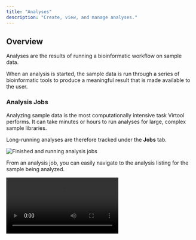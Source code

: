 ```yaml
---
title: "Analyses"
description: "Create, view, and manage analyses."
---
```



## Overview

Analyses are the results of running a bioinformatic workflow on sample data.

When an analysis is started, the sample data is run through a series of bioinformatic tools to produce a meaningful result that is made available to the user.

### Analysis Jobs

Analyzing sample data is the most computationally intensive task Virtool performs. It can take minutes or hours to run analyses for large, complex sample libraries.

Long-running analyses are therefore tracked under the **Jobs** tab.

![Finished and running analysis jobs](/images/analyses/jobs.png)

From an analysis job, you can easily navigate to the analysis listing for the sample being analyzed.

<video src="/images/analyses/job_to_analysis.mp4" autoplay />

### Caching

Sample data is automatically trimmed during analysis. Trimmed data are cached so that data doesn't have to be re-run.

![Sample files with no cache created](/images/analyses/cache.png)

### Reference Versions

Analyses make use of [references](/docs/manual/guide/references) composed of pathogen sequences. Since references are modifiable and versioned, analyses are linked to specific versions of a reference. If a sample needs to be analyzed against newer version, a new analysis must be created.

Here is an example of a sample with multiple analyses using different workflows and different reference versions:

![Multi-analysis sample with different workflows and index versions](/images/analyses/list_many.png)

### Subtractions

Subtractions are sets of host or non-pest sequence data used to eliminate non-pathogen reads from analysis results.

You can read more about creating and managing subtractions from the links below:

- [Subtraction Creation Tutorial](/docs/manual/tutorials/subtraction)
- [Subtraction User Guide](/docs/manual/guide/subtraction)

## View Analyses

1. Navigate to a sample and click the **Analyses** tab

   ![Sample of Interest](/images/analyses/tab.png)

2. View the list of analyses

   This page will list all the analyses that have been created or currently running on your sample. The following image shows that one analysis has been completed.

   ![List of Analysis](/images/analyses/list_one.png)

## Create an Analysis

1. Navigate to the analyses list for a sample.

   You should see an empty list if you haven't already created an analysis for this sample.

   ![Analyses](/images/analyses/list_empty.png)

2. Click on the <DummyButton icon="plus-square" /> button to open the analyze dialog

   ![Dialog Box](/images/analyses/create.png)

3. Choose the analysis workflow, subtraction, and reference you want to use.

   ![Filled Dialog Box](/images/analyses/create_filled.png)

4. Click <DummyButton icon="play">Start</DummyButton> to start the analysis

   The dialog will close and you will immediately see your new analysis appear in the list.

   ![Pathoscope running](/images/analyses/running.png)

   When the analysis is complete it will look like this:

   ![Pathoscope complete](/images/analyses/ready.png)

7. Go to the **Samples** view

    The sample item is tagged to show that a Pathoscope analysis has been completed.

    ![Pathoscope workflow tag](/images/analyses/tag.png)

<Note>
   Multiple samples can be analyzed at once using the quick analysis feature. [Read more about quick analyses](/docs/manual/guide/samples).
</Note>

## Delete an Analysis

<Note color="red">

**Analysis deletion is permanent**. There is no way to recover a deleted analysis.

</Note>

1. Navigate to the analysis list for the sample whose analysis you want to delete

   ![Analysis](/images/analyses/list_one.png)

2. Click on the <Icon name="trash" color="red" /> icon on the analysis

   The analysis record will be removed from the list.

   ![Analyses](/images/analyses/list_empty.png)

## Interpret Pathoscope

Pathoscope is a workflow in Virtool used for determining whether a known virus is
present in a sample.

1. View the mapping overview.

   This shows how many sample reads were mapped to the reference (eg. Plant Viruses) and
   the subtraction (eg. Arabidopsis thaliana).

   ![Mapping overview](/images/analyses/mapping.png)

4. View the result list

   The list shows the viruses Virtool thinks are likely to be in the sample. Each
   identified OTU is listed and be expaned to show the coverage chart and detailed numbers
   for each isolate and sequence.

   ![Pathoscope result OTU list](/images/analyses/list.png)

5. Use the mouse or the <Key>w</Key> and <Key>s</Key> keys to select OTUs

   <video src="/images/analyses/pathoscope_select.mp4" alt="Moving through pathoscope result hits." autoplay />

6. Click the <DummyButton icon="filter">Filter OTUs</DummyButton> button to show all OTUs

   By default, OTUs with low coverage or weight (relative abundance) are filtered out.
   The OTUs shown here would normally be filtered out:

   ![Unfiltered](/images/analyses/pathoscope_unfiltered.png)

7. Clicking an OTU shows coverage charts for the isolates

   ![Filtered pathoscope coverage](/images/analyses/pathoscope_filtered.png)

   - Deep, wide coverage of an isolate is indicative of an infection.
   - Shallow, wide, and broken coverage is suggestive of intra-plate contamination. Hits
     due to contamination also typically have low weights.
   - Isolates with high weight, and deep localized coverage are typical of low-complexity
     or host-similar regions in the isolate genome and do not indicate true infections.

Generally, approximately 5 million reads is a good base line for a dsRNA library, however
the percentage of mapped reads is of greater importance. For dsRNA, percentages can range
from less than 1% to greater than 80%. The greater the enrichment of viral RNA and
consequently the proportion of reads mapped, the lesser total reads are required. For
example, 2% of 5 million reads or 100,000 mapped reads is good.

| Values   | Description                                                                                                                                                                                                        |
| -------- | ------------------------------------------------------------------------------------------------------------------------------------------------------------------------------------------------------------------ |
| Coverage | A measure for how well the mapped reads cover the viral genome. In general, coverage of greater than 0.5 indicates positive detection and coverage of less than 0.2 indicates negative detection.                  |
| Depth    | A measure of how many times a genome is covered by mapped reads                                                                                                                                                    |
| Weight   | The calculated proportion of reads mapping to a virus. The weight is roughly proportional to the titre. Higher the titre, higher the weight. A weight greater than 0.001 is strong indicator of positive detection |

### Examples

#### High Quality Positive

After running Pathoscope, the analyses tab will list all viruses Virtool thinks are likely
to be in the sample. In our example, one viroid and four viruses are likely to be in the
sample.

![Likely Viruses](/images/analyses/pathoscope_filtered.png)

By default, pathogens with low coverage or weight (relative abundance) are filtered out.
These pathogens can be made
visible by clicking <DummyButton color="grey" icon="filter" />.

![Filtered Out](/images/analyses/pathoscope_unfiltered.png)

For this example we will focus on the five pathogens that have the greatest coverage.

The section on top of the list of pathogens gives a quick overview of the total and mapped
reads in the sample.

![Overview](/images/analyses/pathoscope_mapping.png)

In this sample, we have over 5.3 million total reads and over 3.7 million mapped reads
(69.78% mapped reads), illustrating that we have a good enrichment of viral RNA.

The values for weight, depth, and coverage are all very high therefore we can be confident
that indeed these pathogens are present in the sample.

Clicking on a pathogen will show sequencing coverage charts for the isolates that may be
in your sample.

![Coverage Charts](/images/analyses/pathoscope_isolates_peach.png)

In the top example, there are three isolates for the Peach latent mosaic viroid that are
present in the sample. The x-axis represents the genome size and the y-axis represents the
number of reads.

![Coverage Charts](/images/analyses/pathoscope_isolates_plum.png)

In the above image, only two isolates from the Plum bark necrosis stem pitting-associated
virus are present in the sample. Notice that viruses have larger genomes than viroids
therefore the x-axis runs a greater distance covering the entire distance of the virus
genome.

#### High Quality Negative

The image below is an example of an analysis from a healthy sample.
![Healthy sample analysis](/images/analyses/pathoscope_healthy.png)

The only virus that is present in the sample is Phaseolus vulgaris endornavirus 1. This
virus was intentionally introduced into the nucleic acid extraction as a positive internal
control to verify that the extraction succeeded.

![Healthy sample filtered results](/images/analyses/pathoscope_healthy_unfiltered.png)

When we filter our results we see that all other viruses have low weight, depth, and
coverage, assuring us that these are not present in the sample. With these results in
mind, we can confidently say that this sample is from a healthy plant.

#### Contamination

Below is an example of an analysis from a contaminated sample.
![Contaminated sample analysis](/images/analyses/pathoscope_contaminated.png)

Although we have a large number of mapped reads that cover 53.26% of the viral genome, we
see that the majority of the pathogens listed are associated with grapevines. Grape
viruses are usually not found in tree fruits therefore this is likely a case of
contamination.

![Poor quality analysis](/images/analyses/poor_quality_analysis.png)

In this example above, only 0.04% of reads are mapped to the total number of reads
therefore it is highly unlikely that the pathogens listed are actually present in the
sample. Although weight and coverage are high, no sample has a high depth value. This
is likely a sample of low quality.

Additionally when we take a look at the isolate coverage charts we see that the maximum
depth is 14. This is very small compared to the maximum depth in a high quality positive
sample which reaches a range in the thousands.

![Coverage Charts](/images/analyses/pathoscope_isolates_contaminated.png)

## Interpret NuVs

1. Navigate to the **Analyses** tab for a sample

    ![Analyses list with NuVs ready](/images/analyses/nuvs_list.png)

2. Click on the NuVs analysis item

    The list shows assembled sequence fragments (contigs) that may be part of a novel virus.

    ![Filtered NuVs contigs](/images/analyses/nuvs_filtered.png)

    In the NuVs workflow, sample libraries are assembled into contigs. Open reading frames (ORFs) are calculated from these and potential protein annotations are assigned using profile HMMs.

    ![Expanded NuVs hit](/images/analyses/nuvs_focus.png)

3. Click <DummyButton color="grey" icon="filter">Filter ORFs</DummyButton> to show ORFs
   with no HMM annotations
   
   ORFs with no significant HMM hits are not shown by default.

   ![Unfiltered ORFs](/images/analyses/nuvs_unfiltered_orfs.png)

4. Click <DummyButton color="grey" icon="filter">Filter Sequences</DummyButton> to toggle
   the visibility of contigs without HMM annotations.
   
   Contigs with no significant HMM hits are not shown by default.

   ![Unfiltered Sequences](/images/analyses/nuvs_unfiltered_sequences.png)

5. Click <DummyButton color="grey">BLAST at NCBI</DummyButton> to BLAST the contig at NCBI

   ![BLAST at NCBI](/images/analyses/nuvs_blast_running.png)

6. Wait for the BLAST search to complete.

   Part of interpreting NuVs results is BLASTing contigs to make sure they are truly
   unknown. The BLAST results for this sequence show it is likely a contamination from a
   technician.

   ![BLAST Results](/images/analyses/nuvs_blast.png)

NuVs is a novel workflow used for discovering potential novel viral sequences in a sample
library. The steps in the workflow are:

- Eliminate known viral and subtraction reads
- Assemble sample reads into long sequences called _contigs_
- Predict open reading frames (ORFs) in the contigs
- Scan the translated ORFs for viral protein motifs using a collection of profile hidden
  Markov models (HMMs)

Under the **Analysis** tab click on the NuVs analysis you would like to view. You will
see a result viewer like the one shown below.

![NuVs analysis page](/images/analyses/nuvs.png)

The NuVs output includes a contig count as a list of numbered sequences. For each sequence
there are three values:

| Value   | Description                                                                   |
| ------- | ----------------------------------------------------------------------------- |
| Length  | Number of base pairs in the sequence                                          |
| E-value | The probability that an ORF in the contig matches a known viral protein motif |
| ORFs    | The number of open reading frames predicted in the contig                     |

A list of the assembled contigs is shown in the left pane. By default, contigs with no
ORFs with significant HMM matches are not shown. This can be toggled using the
<DummyButton color="grey" icon="filter">Filter Sequences</DummyButton> button. In our
example, out of the 1072 assembled contigs, only 278 contained ORFs with significant
HMM matches.

Clicking on a contig in the left pane will display a detailed view for the contig in the
right pane. The contig is display as a black line with the ORFs identified underneath. By
default, ORFs with no significant HMM matches are not shown. This can be toggled using the
<DummyButton color="grey" icon="filter">Filter ORFs</DummyButton> button.

For ORFs with significant HMM matches, the size of the ORF and the E-value of the match is
shown. The taxonomic families associated with the HMM data are also display above the
graphic. An example of sequence 37 and its protein motifs is shown below.

![Sequence 37](/images/analyses/nuvs_sequence.png)

Contigs can be sent to NCBI for a BLAST search by clicking the <DummyButton color="grey" icon="cloud">BLAST at NCBI</DummyButton>
button. Many contigs derived from known viruses or non-viral sources will be assembled. It
is necessary to BLAST significant contigs to ensure they are novel.

### Good Result

When a BLAST search is completed, a result table will be shown below the contig graphic.
This table states the E-value, score, and identity of the viral sequences found on NCBI.

![NCBI BLAST](/images/analyses/nuvs_blast_pvev.png)

The E-values, score, and identities in the BLAST results indicate high quality matches.
Knowing this we can interpret that these contigs do not represent novel viral genomes.
However, they do not exist in ourreference database in Virtool because they were not
eliminated during the initial subtraction step of the NuVs workflow.

This sample contains Phaseolus vulgaris endornavirus as an internal control introduced
during nucleic acid extraction. This explains the identification of Phaseolus vulgaris
alphaendornavirus 2 in the sample.

Another contig has the following BLAST results:

![NCBI BLAST 2](nuvs_blast_prunus.png)

The high E-value for the HMM match (0.39) indicates the capsid protein match is quite
tenuous.

Additionally the BLAST results show that the contig is strongly related to _Prunus dulcis_
(almond). The E-values for all accessions are zero and the scores and identities are
relatively high.

This sample is from a _Prunus_ host. The most likely source of this contig is the host
genome.

This interpretation assumes that the _Prunus dulcis_ sequences used to build the HMM
reference are actually from the host. It is important to bear in mind that reference
databases are not reliable and may contain viral nucleotide and protein sequences
mis-annotated as originating from the host.

### Suspicious Result

The result view below suggests a potential novel virus.

![NCBI BLAST 4](/images/analyses/nuvs_blast_novel.png)

The HMM match has a very low E-value of 5e-96 indicating a strong match.

The NCBI BLAST results suggest that this contig could represent a novel virus. There are
significant BLAST hits to known viruses (eg. Nectarine marafivirus M), however the
identities are low (0.73 - 0.76). This low identity suggests that this contig may
represent a virus the is novel but significantly dissimilar to related known viruses.

Additionally, this sample is isolated from a _Prunus_ host and Nectarine marafivirus M is
not known to infect _Prunus_ species. Because the size of the sequence is large (6382 bp)
it is worth assembling to discover more about the viral genome.

### Non-viral Result

This contig represents likely bacterial contamination from the field or laboratory:

![NCBI BLAST 6](/images/analyses/nuvs_bacteria.png)

The BLAST results for this contig show hits for several bacterial species all with
identities 1.00. Based on their scores, they are all very similar matches. Knowing that
these bacterial species are not commonly found in plants, specifically in _Malus_, this
is most likely a case of contamination.

The following contig demonstrates contamination from a lab technician or field collector:

![NCBI BLAST 6](/images/analyses/nuvs_human.png)

The E-value for the HMM match is very weak indicating that the annotation is very
unreliable.

Further, the BLAST results for this contig reveal strong matches to _Homo sapiens_ (human)
and _Pan troglodytes_ (chimpanzee). Given this information, this is very likely a case of
human contamination.

#### Next Steps

If a suspicious result is found during interpretation of NuVs results, it is important to
further characterize the sequence using other bioinformatic tools and the help of a
bioinformatician. NuVs makes a best effort to detect **potential** novel viral sequences
in an automated manner. Further manual work is almost always required to produce a
full-length genome sequence.

In the common case that new variants of known viruses are found, adding them to a virus
reference in Virtool will be beneficial for future runs using Pathoscope. Doing so will
save time analyzing data as more sequence information will be available and will also
present users with more accurate results.
